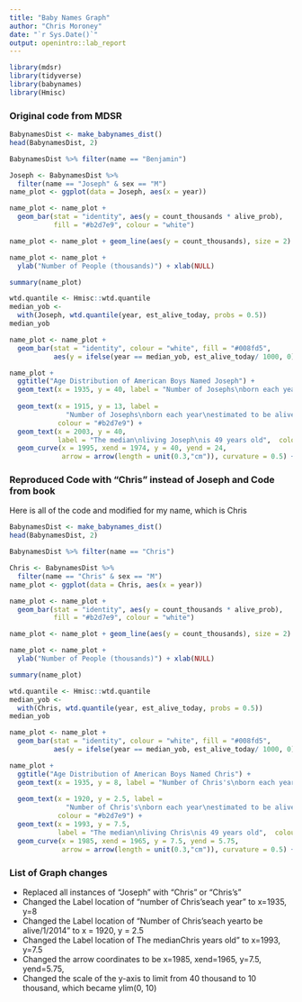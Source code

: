 ```yaml
---
title: "Baby Names Graph"
author: "Chris Moroney"
date: "`r Sys.Date()`"
output: openintro::lab_report
---
```


```r
library(mdsr)
library(tidyverse)
library(babynames)
library(Hmisc)
```


### Original code from MDSR

```r
BabynamesDist <- make_babynames_dist()
head(BabynamesDist, 2) 

BabynamesDist %>% filter(name == "Benjamin") 

Joseph <- BabynamesDist %>%  
  filter(name == "Joseph" & sex == "M")  
name_plot <- ggplot(data = Joseph, aes(x = year)) 

name_plot <- name_plot +  
  geom_bar(stat = "identity", aes(y = count_thousands * alive_prob),  
           fill = "#b2d7e9", colour = "white") 

name_plot <- name_plot + geom_line(aes(y = count_thousands), size = 2) 

name_plot <- name_plot +  
  ylab("Number of People (thousands)") + xlab(NULL) 

summary(name_plot) 

wtd.quantile <- Hmisc::wtd.quantile  
median_yob <-  
  with(Joseph, wtd.quantile(year, est_alive_today, probs = 0.5)) 
median_yob 

name_plot <- name_plot +
  geom_bar(stat = "identity", colour = "white", fill = "#008fd5",
           aes(y = ifelse(year == median_yob, est_alive_today/ 1000, 0))) 

name_plot +  
  ggtitle("Age Distribution of American Boys Named Joseph") +  
  geom_text(x = 1935, y = 40, label = "Number of Josephs\nborn each year") + 
  
  geom_text(x = 1915, y = 13, label = 
              "Number of Josephs\nborn each year\nestimated to be alive\non 1/1/2014",  
            colour = "#b2d7e9") +  
  geom_text(x = 2003, y = 40,  
            label = "The median\nliving Joseph\nis 49 years old",  colour = "darkgray") + 
  geom_curve(x = 1995, xend = 1974, y = 40, yend = 24,  
             arrow = arrow(length = unit(0.3,"cm")), curvature = 0.5) + ylim(0, 42) 
```

### Reproduced Code with "Chris" instead of Joseph and Code from book

Here is all of the code and modified for my name, which is Chris

```r
BabynamesDist <- make_babynames_dist()
head(BabynamesDist, 2) 

BabynamesDist %>% filter(name == "Chris") 

Chris <- BabynamesDist %>%  
  filter(name == "Chris" & sex == "M")  
name_plot <- ggplot(data = Chris, aes(x = year)) 

name_plot <- name_plot +  
  geom_bar(stat = "identity", aes(y = count_thousands * alive_prob),  
           fill = "#b2d7e9", colour = "white") 

name_plot <- name_plot + geom_line(aes(y = count_thousands), size = 2) 

name_plot <- name_plot +  
  ylab("Number of People (thousands)") + xlab(NULL) 

summary(name_plot) 

wtd.quantile <- Hmisc::wtd.quantile  
median_yob <-  
  with(Chris, wtd.quantile(year, est_alive_today, probs = 0.5)) 
median_yob 

name_plot <- name_plot +
  geom_bar(stat = "identity", colour = "white", fill = "#008fd5",
           aes(y = ifelse(year == median_yob, est_alive_today/ 1000, 0))) 

name_plot +  
  ggtitle("Age Distribution of American Boys Named Chris") +  
  geom_text(x = 1935, y = 8, label = "Number of Chris's\nborn each year") + 
  
  geom_text(x = 1920, y = 2.5, label = 
              "Number of Chris's\nborn each year\nestimated to be alive\non 1/1/2014",  
            colour = "#b2d7e9") +  
  geom_text(x = 1993, y = 7.5,  
            label = "The median\nliving Chris\nis 49 years old",  colour = "darkgray") + 
  geom_curve(x = 1985, xend = 1965, y = 7.5, yend = 5.75,  
             arrow = arrow(length = unit(0.3,"cm")), curvature = 0.5) + ylim(0, 10) 
```


### List of Graph changes

- Replaced all instances of “Joseph” with “Chris” or “Chris’s”
- Changed the Label location of "number of Chris's\nborn each year" to x=1935, y=8
- Changed the Label location of "Number of Chris's\nborn each year\nestimated to be alive\non 1/1/2014" to x = 1920, y = 2.5
- Changed the Label location of The median\nliving Chris\nis 49 years old" to x=1993, y=7.5
- Changed the arrow coordinates to be x=1985, xend=1965, y=7.5, yend=5.75, 
- Changed the scale of the y-axis to limit from 40 thousand to 10 thousand, which became ylim(0, 10)